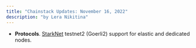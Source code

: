 ```yaml
---
title: "Chainstack Updates: November 16, 2022"
description: "by Lera Nikitina"
---
```

- **Protocols**. [StarkNet](/docs/protocols-networks) testnet2 (Goerli2) support for elastic and dedicated nodes.
